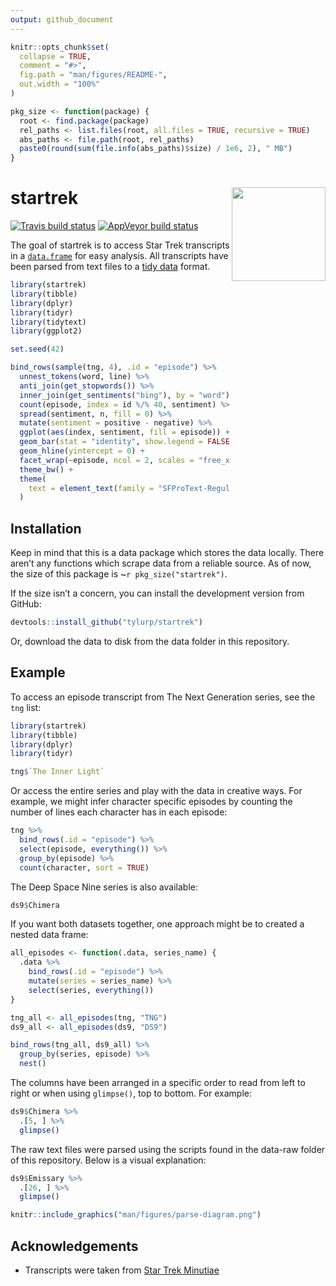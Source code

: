 ```yaml
---
output: github_document
---
```


<!-- README.md is generated from README.Rmd. Please edit that file -->

```r
knitr::opts_chunk$set(
  collapse = TRUE,
  comment = "#>",
  fig.path = "man/figures/README-",
  out.width = "100%"
)

pkg_size <- function(package) {
  root <- find.package(package)
  rel_paths <- list.files(root, all.files = TRUE, recursive = TRUE)
  abs_paths <- file.path(root, rel_paths)
  paste0(round(sum(file.info(abs_paths)$size) / 1e6, 2), " MB")
}
```
# startrek <img src="man/figures/logo.png" align="right" height=150/>
<!-- badges: start -->
[![Travis build status](https://travis-ci.org/tyluRp/startrek.svg?branch=master)](https://travis-ci.org/tyluRp/startrek)
[![AppVeyor build status](https://ci.appveyor.com/api/projects/status/github/tyluRp/startrek?branch=master&svg=true)](https://ci.appveyor.com/project/tyluRp/startrek)
<!-- badges: end -->

The goal of startrek is to access Star Trek transcripts in a [`data.frame`](https://stat.ethz.ch/R-manual/R-devel/library/base/html/data.frame.html) for easy analysis. All transcripts have been parsed from text files to a [tidy data](http://vita.had.co.nz/papers/tidy-data.html) format. 

```r
library(startrek)
library(tibble)
library(dplyr)
library(tidyr)
library(tidytext)
library(ggplot2)

set.seed(42)

bind_rows(sample(tng, 4), .id = "episode") %>% 
  unnest_tokens(word, line) %>% 
  anti_join(get_stopwords()) %>% 
  inner_join(get_sentiments("bing"), by = "word") %>% 
  count(episode, index = id %/% 40, sentiment) %>% 
  spread(sentiment, n, fill = 0) %>% 
  mutate(sentiment = positive - negative) %>% 
  ggplot(aes(index, sentiment, fill = episode)) +
  geom_bar(stat = "identity", show.legend = FALSE) +
  geom_hline(yintercept = 0) +
  facet_wrap(~episode, ncol = 2, scales = "free_x") +
  theme_bw() +
  theme(
    text = element_text(family = "SFProText-Regular")
  )
```


## Installation

Keep in mind that this is a data package which stores the data locally. There aren't any functions which scrape data from a reliable source. As of now, the size of this package is ~`r pkg_size("startrek")`. 

If the size isn't a concern, you can install the development version from GitHub:

``` r
devtools::install_github("tylurp/startrek")
```

Or, download the data to disk from the data folder in this repository.

## Example

To access an episode transcript from The Next Generation series, see the `tng` list:

```r
library(startrek)
library(tibble)
library(dplyr)
library(tidyr)

tng$`The Inner Light`
```

Or access the entire series and play with the data in creative ways. For example, we might infer character specific episodes by counting the number of lines each character has in each episode:

```r
tng %>% 
  bind_rows(.id = "episode") %>% 
  select(episode, everything()) %>% 
  group_by(episode) %>% 
  count(character, sort = TRUE)
```

The Deep Space Nine series is also available:

```r
ds9$Chimera
```

If you want both datasets together, one approach might be to created a nested data frame:

```r
all_episodes <- function(.data, series_name) {
  .data %>% 
    bind_rows(.id = "episode") %>% 
    mutate(series = series_name) %>% 
    select(series, everything())
}

tng_all <- all_episodes(tng, "TNG")
ds9_all <- all_episodes(ds9, "DS9")

bind_rows(tng_all, ds9_all) %>% 
  group_by(series, episode) %>% 
  nest() 
```

The columns have been arranged in a specific order to read from left to right or when using `glimpse()`, top to bottom. For example:

```r
ds9$Chimera %>% 
  .[5, ] %>% 
  glimpse()
```

The raw text files were parsed using the scripts found in the data-raw folder of this repository. Below is a visual explanation:

```r
ds9$Emissary %>% 
  .[26, ] %>% 
  glimpse()
```

```r
knitr::include_graphics("man/figures/parse-diagram.png")
```

## Acknowledgements

* Transcripts were taken from [Star Trek Minutiae](http://www.st-minutiae.com/resources/scripts/)
